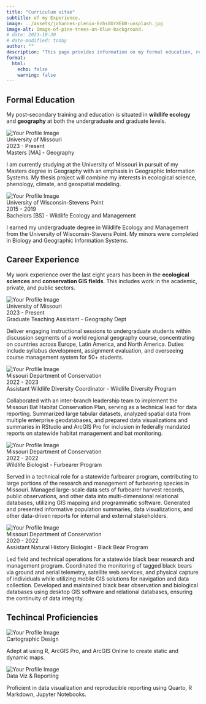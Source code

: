 ```yaml
---
title: "Curriculum vitae"
subtitle: of my Experience.
image: ../assets/johannes-plenio-Enhs8UrXEb0-unsplash.jpg
image-alt: Image-of-pine-trees-on-blue-background.
# date: 2023-10-30
# date-modified: today
author: ""
description: "This page provides information on my formal education, recent professional experience, and professional skillset. Please also check out my [full CV](Tjepkes_CV_20231030_Web.pdf)."
format:
  html:
    echo: false
    warning: false
---
```


## Formal Education

My post-secondary training and education is situated in **wildlife ecology** and **geography** at both the undergraduate and graduate levels. 

```{=html}
<div class="resume-container">
        <img class="profile-image" src="https://identity.missouri.edu/wp-content/uploads/2020/08/PrimarySigs-1.jpg" alt="Your Profile Image">
        <div class="resume-item">
            <div class="employer">University of Missouri</div>
            <div class="cv-date">2023 - Present</div>
            <div class="position">Masters [MA] - Geography</div>
            <div class="description">
                <p>I am currently studying at the University of Missouri in pursuit of my Masters degree in Geography with an emphasis in Geographic Information Systems. My thesis project will combine my interests in ecological science, phenology, climate, and geospatial modeling.</p>
            </div>
        </div>
</div>

<div class="resume-container">
        <img class="profile-image" src="https://upload.wikimedia.org/wikipedia/en/8/8d/UW-Stevens_Point_Logo.jpg" alt="Your Profile Image">
        <div class="resume-item">
            <div class="employer">University of Wisconsin-Stevens Point</div>
            <div class="cv-date">2015 - 2019</div>
            <div class="position">Bachelors [BS] - Wildlife Ecology and Management</div>
            <div class="description">
                <p>I earned my undergraduate degree in Wildlife Ecology and Management from the University of Wisconsin-Stevens Point. My minors were completed in Biology and Geographic Information Systems.</p>
            </div>
        </div>
</div>
```


## Career Experience

My work experience over the last eight years has been in the **ecological sciences** and **conservation GIS fields**. This includes work in the academic, private, and public sectors.

```{=html}
<div class="resume-container">
        <img class="profile-image" src="https://identity.missouri.edu/wp-content/uploads/2020/08/PrimarySigs-1.jpg" alt="Your Profile Image">
        <div class="resume-item">
            <div class="employer">University of Missouri</div>
            <div class="cv-date">2023 - Present</div>
            <div class="position">Graduate Teaching Assistant - Geography Dept</div>
            <div class="description">
                <p>Deliver engaging instructional sessions to undergraduate students within discussion segments of a world regional geography course, concentrating on countries across Europe, Latin America, and North America. Duties include syllabus development, assignment evaluation, and overseeing course management system for 50+ students.</p>
            </div>
        </div>
</div>

<div class="resume-container">
        <img class="profile-image" src="https://pbs.twimg.com/profile_images/1072551094067306501/mSQAHvsw_400x400.jpg" alt="Your Profile Image">
        <div class="resume-item">
            <div class="employer">Missouri Department of Conservation</div>
            <div class="cv-date">2022 - 2023</div>
            <div class="position">Assistant Wildlife Diversity Coordinator - Wildlife Diversity Program</div>
            <div class="description">
                <p>Collaborated with an inter-branch leadership team to implement the Missouri Bat Habitat Conservation Plan, serving as a technical lead for data reporting. Summarized large tabular datasets, analyzed spatial data from multiple enterprise geodatabases, and prepared data visualizations and summaries in RStudio and ArcGIS Pro for inclusion in federally mandated reports on statewide habitat management and bat monitoring.</p>
            </div>
        </div>
</div>

<div class="resume-container">
        <img class="profile-image" src="https://pbs.twimg.com/profile_images/1072551094067306501/mSQAHvsw_400x400.jpg" alt="Your Profile Image">
        <div class="resume-item">
            <div class="employer">Missouri Department of Conservation</div>
            <div class="cv-date">2022 - 2022</div>
            <div class="position">Wildlife Biologist - Furbearer Program</div>
            <div class="description">
                <p>Served in a technical role for a statewide furbearer program, contributing to large portions of the research and management of furbearing species in Missouri. Managed large-scale data sets of furbearer harvest records, public observations, and other data into multi-dimensional relational databases, utilizing GIS mapping and programmatic software. Generated and presented informative population summaries, data visualizations, and other data-driven reports for internal and external stakeholders.</p>
            </div>
        </div>
</div>

<div class="resume-container">
        <img class="profile-image" src="https://pbs.twimg.com/profile_images/1072551094067306501/mSQAHvsw_400x400.jpg" alt="Your Profile Image">
        <div class="resume-item">
            <div class="employer">Missouri Department of Conservation</div>
            <div class="cv-date">2020 - 2022</div>
            <div class="position">Assistant Natural History Biologist - Black Bear Program</div>
            <div class="description">
                <p>Led field and technical operations for a statewide black bear research and management program. Coordinated the monitoring of tagged black bears via ground and aerial telemetry, satellite web services, and physical capture of individuals while utilizing mobile GIS solutions for navigation and data collection. Developed and maintained black bear observation and biological databases using desktop GIS software and relational databases, ensuring the continuity of data integrity.</p>
            </div>
        </div>
</div>
```

## Techincal Proficiencies

```{=html}
<div class="resume-container">
        <img class="profile-image" src="../assets/img-computer.png" alt="Your Profile Image">
        <div class="resume-item">
            <div class="employer">Cartographic Design</div>
            <div class="position"></div>
            <div class="description">
                <p>Adept at using R, ArcGIS Pro, and ArcGIS Online to create static and dynamic maps.</p>
            </div>
        </div>
</div>

<div class="resume-container">
        <img class="profile-image" src="../assets/img-computer.png" alt="Your Profile Image">
        <div class="resume-item">
            <div class="employer">Data Viz & Reporting</div>
            <div class="position"></div>
            <div class="description">
                <p>Proficient in data visualization and reproducible reporting using Quarto, R Markdown, Jupyter Notebooks.</p>
            </div>
        </div>
</div>

```